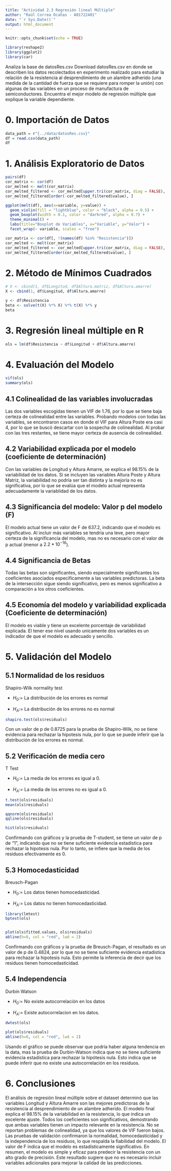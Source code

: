 ```yaml
---
title: "Actividad 2.3 Regresión lineal Múltiple"
author: "Raúl Correa Ocañas - A01722401"
date: "`r Sys.Date()`"
output: html_document
---
```


```r
knitr::opts_chunk$set(echo = TRUE)

library(reshape2)
library(ggplot2)
library(car)
```

Analiza la base de datosRes.csv Download datosRes.csv en donde se describen los datos recolectados en experimento realizado para estudiar la relación de la resistencia al desprendimiento de un alambre adherido (una medida de la cantidad de fuerza que se requiere para romper la unión) con algunas de las variables en un proceso de manufactura de semiconductores. Encuentra el mejor modelo de regresión múltiple que explique la variable dependiente.

# 0. Importación de Datos

```r
data_path = r"{../data/datosRes.csv}"
df = read.csv(data_path)
df
```

# 1. Análisis Exploratorio de Datos

```r
pairs(df)
cor_matrix <- cor(df)
cor_melted <- melt(cor_matrix)
cor_melted_filtered <- cor_melted[upper.tri(cor_matrix, diag = FALSE), ]
cor_melted_filtered[order(-cor_melted_filtered$value), ]

ggplot(melt(df), aes(x=variable, y=value)) + 
  geom_violin(fill = "lightblue", color = "black", alpha = 0.5) +
  geom_boxplot(width = 0.1, color = "darkred", alpha = 0.7) + 
  theme_minimal() +
  labs(title="Boxplot de Variables", x="Variable", y="Valor") +
  facet_wrap(~ variable, scales = "free")

```

```r
cor_matrix <- cor(df[, !(names(df) %in% "Resistencia")])
cor_melted <- melt(cor_matrix)
cor_melted_filtered <- cor_melted[upper.tri(cor_matrix, diag = FALSE), ]
cor_melted_filtered[order(cor_melted_filtered$value), ]
```

# 2. Método de Mínimos Cuadrados

```r
# X <- cbind(1, df$Longitud, df$Altura.matriz, df$Altura.amarre)
X <- cbind(1, df$Longitud, df$Altura.amarre)

y <- df$Resistencia
beta <- solve(t(X) %*% X) %*% t(X) %*% y
beta
```

# 3. Regresión lineal múltiple en R

```r
ols = lm(df$Resistencia ~ df$Longitud + df$Altura.amarre)
```

# 4. Evaluación del Modelo

```r
vif(ols)
summary(ols)
```

## 4.1 Colinealidad de las variables involucradas

Las dos variables escogidas tienen un VIF de 1.76, por lo que se tiene baja certeza de colinealidad entre las variables. Probando modelos con todas las variables, se encontraron casos en donde el VIF para Altura Poste era casi 4, por lo que se buscó descartar con la sospecha de colinealidad. Al probar con las tres restantes, se tiene mayor certeza de ausencia de colinealidad.

## 4.2 Variabilidad explicada por el modelo (coeficiente de determinación)

Con las variables de Longitud y Altura Amarre, se explica el 98.15% de la variabilidad de los datos. Si se incluyen las variables Altura Poste y Altura Matriz, la variabilidad no podría ser tan distinta y la mejoría no es significativa, por lo que se evalúa que el modelo actual representa adecuadamente la variablidad de los datos.

## 4.3 Significancia del modelo: Valor p del modelo (F)

El modelo actual tiene un valor de F de 637.2, indicando que el modelo es significativo. Al incluir más variables se tendría una leve, pero mayor certeza de la significancia del modelo, mas no es necesario con el valor de p actual (menor a $2.2 * 10^{-16}$).

## 4.4 Significancia de Betas

Todas las betas son significantes, siendo especialmente significantes los coeficientes asociados especificamente a las variables predictoras. La beta de la intersección sigue siendo significativo, pero es menos significativo a comparación a los otros coeficientes.

## 4.5 Economía del modelo y variabilidad explicada (Coeficiente de determinación)

El modelo es viable y tiene un excelente porcentaje de variabilidad explicada. El tener ese nivel usando unicamente dos variables es un indicador de que el modelo es adecuado y sencillo.

# 5. Validación del Modelo

## 5.1 Normalidad de los residuos

Shapiro-Wilk normality test

-   $H_0:=$ La distribución de los errores es normal

-   $H_A:=$ La distribución de los errores no es normal

```r
shapiro.test(ols$residuals)
```

Con un valor de p de 0.8725 para la prueba de Shapiro-Wilk, no se tiene evidencia para rechazar la hipotesis nula, por lo que se puede inferir que la distribución de los errores es normal.

## 5.2 Verificación de media cero

T Test

-   $H_0:=$ La media de los errores es igual a 0.

-   $H_A:=$ La media de los errores no es igual a 0.

```r
t.test(ols$residuals)
mean(ols$residuals)

qqnorm(ols$residuals)
qqline(ols$residuals)

hist(ols$residuals)
```

Confirmando con gráficos y la prueba de T-student, se tiene un valor de p de "1", indicando que no se tiene suficiente evidencia estadistica para rechazar la hipotesis nula. Por lo tanto, se infiere que la media de los residuos efectivamente es 0.

## 5.3 Homocedasticidad

Breusch-Pagan

-   $H_0:=$ Los datos tienen homocedasticidad.

-   $H_A:=$ Los datos no tienen homocedasticidad.

```r
library(lmtest)
bptest(ols)


plot(ols$fitted.values, ols$residuals)
abline(h=0, col = "red", lwd = 2)
```

Confirmando con gráficos y la prueba de Breusch-Pagan, el resultado es un valor de p de 0.4824, por lo que no se tiene suficiente evidencia estadistica para rechazar la hipotesis nula. Esto permite la inferencia de decir que los residuos tienen homocedasticidad.

## 5.4 Independencia

Durbin Watson

-   $H_0:=$ No existe autocorrelación en los datos

-   $H_A:=$ Existe autocorrelacion en los datos.

```r
dwtest(ols)

plot(ols$residuals)
abline(h=0, col = "red", lwd = 2)
```

Usando el gráfico se puede observar que podría haber alguna tendencia en la data, mas la prueba de Durbin-Watson indica que no se tiene suficiente evidencia estadística para rechazar la hipótesis nula. Esto indica que se puede inferir que no existe una autocorrelación en los residuos.

# 6. Conclusiones

El análisis de regresión lineal múltiple sobre el dataset determinó que las variables Longitud y Altura Amarre son las mejores predictoras de la resistencia al desprendimiento de un alambre adherido. El modelo final explica el 98.15% de la variabilidad en la resistencia, lo que indica un excelente ajuste. Todos los coeficientes son significativos, demostrando que ambas variables tienen un impacto relevante en la resistencia. No se reportan problemas de colinealidad, ya que los valores de VIF fueron bajos. Las pruebas de validación confirmaron la normalidad, homocedasticidad y la independencia de los residuos, lo que respalda la fiabilidad del modelo. El valor de F indica que el modelo es estadísticamente significativo. En resumen, el modelo es simple y eficaz para predecir la resistencia con un alto grado de precisión. Este resultado sugiere que no es necesario incluir variables adicionales para mejorar la calidad de las predicciones.
